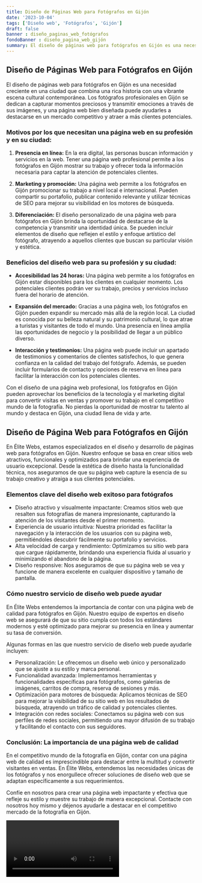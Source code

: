 ```yaml
---
title: Diseño de Páginas Web para Fotógrafos en Gijón
date: '2023-10-04'
tags: ['Diseño web', 'Fotógrafos', 'Gijón']
draft: false
banner : diseño_paginas_web_fotógrafos
fondoBanner : diseño_pagina_web_gijón
summary: El diseño de páginas web para fotógrafos en Gijón es una necesidad creciente en una ciudad que combina una rica historia con una vibrante escena cultural contemporánea. Los fotógrafos profesionales en Gijón se dedican a capturar momentos preciosos y transmitir emociones a través de sus imágenes, y una página web bien diseñada puede ayudarles a destacarse en un mercado competitivo y atraer a más clientes potenciales.
---
```


## Diseño de Páginas Web para Fotógrafos en Gijón

El diseño de páginas web para fotógrafos en Gijón es una necesidad creciente en una ciudad que combina una rica historia con una vibrante escena cultural contemporánea. Los fotógrafos profesionales en Gijón se dedican a capturar momentos preciosos y transmitir emociones a través de sus imágenes, y una página web bien diseñada puede ayudarles a destacarse en un mercado competitivo y atraer a más clientes potenciales.

### Motivos por los que necesitan una página web en su profesión y en su ciudad:

1. **Presencia en línea:** En la era digital, las personas buscan información y servicios en la web. Tener una página web profesional permite a los fotógrafos en Gijón mostrar su trabajo y ofrecer toda la información necesaria para captar la atención de potenciales clientes.

2. **Marketing y promoción:** Una página web permite a los fotógrafos en Gijón promocionar su trabajo a nivel local e internacional. Pueden compartir su portafolio, publicar contenido relevante y utilizar técnicas de SEO para mejorar su visibilidad en los motores de búsqueda.

3. **Diferenciación:** El diseño personalizado de una página web para fotógrafos en Gijón brinda la oportunidad de destacarse de la competencia y transmitir una identidad única. Se pueden incluir elementos de diseño que reflejen el estilo y enfoque artístico del fotógrafo, atrayendo a aquellos clientes que buscan su particular visión y estética.

### Beneficios del diseño web para su profesión y su ciudad:

- **Accesibilidad las 24 horas:** Una página web permite a los fotógrafos en Gijón estar disponibles para los clientes en cualquier momento. Los potenciales clientes podrán ver su trabajo, precios y servicios incluso fuera del horario de atención.

- **Expansión del mercado:** Gracias a una página web, los fotógrafos en Gijón pueden expandir su mercado más allá de la región local. La ciudad es conocida por su belleza natural y su patrimonio cultural, lo que atrae a turistas y visitantes de todo el mundo. Una presencia en línea amplía las oportunidades de negocio y la posibilidad de llegar a un público diverso.

- **Interacción y testimonios:** Una página web puede incluir un apartado de testimonios y comentarios de clientes satisfechos, lo que genera confianza en la calidad del trabajo del fotógrafo. Además, se pueden incluir formularios de contacto y opciones de reserva en línea para facilitar la interacción con los potenciales clientes.

Con el diseño de una página web profesional, los fotógrafos en Gijón pueden aprovechar los beneficios de la tecnología y el marketing digital para convertir visitas en ventas y promover su trabajo en el competitivo mundo de la fotografía. No pierdas la oportunidad de mostrar tu talento al mundo y destaca en Gijón, una ciudad llena de vida y arte.

<GifSeo />

<Cta />

## Diseño de Página Web para Fotógrafos en Gijón

En Élite Webs, estamos especializados en el diseño y desarrollo de páginas web para fotógrafos en Gijón. Nuestro enfoque se basa en crear sitios web atractivos, funcionales y optimizados para brindar una experiencia de usuario excepcional. Desde la estética de diseño hasta la funcionalidad técnica, nos aseguramos de que su página web capture la esencia de su trabajo creativo y atraiga a sus clientes potenciales.

### Elementos clave del diseño web exitoso para fotógrafos

- Diseño atractivo y visualmente impactante: Creamos sitios web que resalten sus fotografías de manera impresionante, capturando la atención de los visitantes desde el primer momento.
- Experiencia de usuario intuitiva: Nuestra prioridad es facilitar la navegación y la interacción de los usuarios con su página web, permitiéndoles descubrir fácilmente su portafolio y servicios.
- Alta velocidad de carga y rendimiento: Optimizamos su sitio web para que cargue rápidamente, brindando una experiencia fluida al usuario y minimizando el abandono de la página.
- Diseño responsive: Nos aseguramos de que su página web se vea y funcione de manera excelente en cualquier dispositivo y tamaño de pantalla.

### Cómo nuestro servicio de diseño web puede ayudar

En Élite Webs entendemos la importancia de contar con una página web de calidad para fotógrafos en Gijón. Nuestro equipo de expertos en diseño web se asegurará de que su sitio cumpla con todos los estándares modernos y esté optimizado para mejorar su presencia en línea y aumentar su tasa de conversión.

Algunas formas en las que nuestro servicio de diseño web puede ayudarle incluyen:

- Personalización: Le ofrecemos un diseño web único y personalizado que se ajuste a su estilo y marca personal.
- Funcionalidad avanzada: Implementamos herramientas y funcionalidades específicas para fotógrafos, como galerías de imágenes, carritos de compra, reserva de sesiones y más.
- Optimización para motores de búsqueda: Aplicamos técnicas de SEO para mejorar la visibilidad de su sitio web en los resultados de búsqueda, atrayendo un tráfico de calidad y potenciales clientes.
- Integración con redes sociales: Conectamos su página web con sus perfiles de redes sociales, permitiendo una mayor difusión de su trabajo y facilitando el contacto con sus seguidores.

### Conclusión: La importancia de una página web de calidad

En el competitivo mundo de la fotografía en Gijón, contar con una página web de calidad es imprescindible para destacar entre la multitud y convertir visitantes en ventas. En Élite Webs, entendemos las necesidades únicas de los fotógrafos y nos enorgullece ofrecer soluciones de diseño web que se adaptan específicamente a sus requerimientos.

Confíe en nosotros para crear una página web impactante y efectiva que refleje su estilo y muestre su trabajo de manera excepcional. Contacte con nosotros hoy mismo y déjenos ayudarle a destacar en el competitivo mercado de la fotografía en Gijón.

<Video />

<CtaBot job='Fotógrafos' city='Gijón'/>

<Gmaps query='Gijón+españa+maps' />